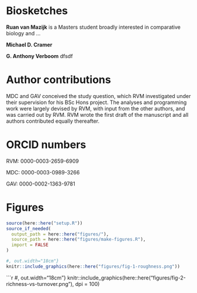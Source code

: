 # Biosketches

**Ruan van Mazijk** is a Masters student broadly interested in comparative biology and ...<!--TODO: finish-->

**Michael D. Cramer** <!--TODO-->

**G. Anthony Verboom** <!--TODO-->dfsdf

# Author contributions

MDC and GAV conceived the study question, which RVM investigated under their supervision for his BSc Hons project. The analyses and programming work were largely devised by RVM, with input from the other authors, and was carried out by RVM. RVM wrote the first draft of the manuscript and all authors contributed equally thereafter.

# ORCID numbers

RVM: 0000-0003-2659-6909

MDC: 0000-0003-0989-3266

GAV: 0000-0002-1363-9781<!--?-->

# Figures

```r
source(here::here("setup.R"))
source_if_needed(
  output_path = here::here("figures/"),
  source_path = here::here("figures/make-figures.R"),
  import = FALSE
)
```

<!--
Use echo=FALSE explicitly in chunks below.
Avoids missing "Shaded" environment in LaTeX fragment.
-->

```r
#, out.width="18cm"}
knitr::include_graphics(here::here("figures/fig-1-roughness.png"))
```

```r
#, out.width="18cm"}
knitr::include_graphics(here::here("figures/fig-2-richness-vs-turnover.png"), dpi = 100)
